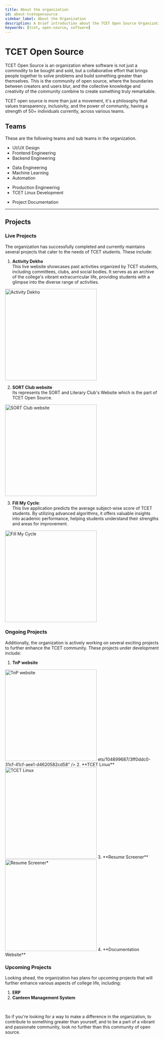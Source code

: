 ```yaml
---
title: About the organization
id: about-tcetopensource
sidebar_label: About the Organization
description: A brief introduction about the TCET Open Source Organization
keywords: [tcet, open-source, software]
---
```


# TCET Open Source

TCET Open Source is an organization where software is not just a commodity to be bought and sold, but a collaborative effort that brings people together to solve problems and build something greater than themselves. This is the community of open source, where the boundaries between creators and users blur, and the collective knowledge and creativity of the community combine to create something truly remarkable. 

TCET open source is more than just a movement, it's a philosophy that values transparency, inclusivity, and the power of community, having a strength of 50+ individuals currently, across various teams.

## Teams
These are the following teams and sub teams in the organization.



<Tabs>
  <TabItem value="Web Team" attributes={{className: styles.unique}}>
    <ul>
      <li>UI/UX Design</li>
      <li>Frontend Engineering</li>
      <li>Backend Engineering</li>
    </ul>
  </TabItem>
  <TabItem value="AI Team" attributes={{className: styles.unique}}>
    <ul>
      <li>Data Engineering</li>
      <li>Machine Learning</li>
      <li>Automation</li>
    </ul>
  </TabItem>
  <TabItem value="DevOps Team" attributes={{className: styles.unique}}>
    <ul>
      <li>Production Engineering</li>
      <li>TCET Linux Development</li>
    </ul>
  </TabItem>
  <TabItem value="Documentation Team" attributes={{className: styles.unique}}>
    <ul>
      <li>Project Documentation</li>
    </ul>
  </TabItem>
</Tabs>

---

## Projects

### Live Projects
The organization has successfully completed and currently maintains several projects that cater to the needs of TCET students. These include:

1. **Activity Dekho** <br/>This live website showcases past activities organized by TCET students, including committees, clubs, and social bodies. It serves as an archive of the college's vibrant extracurricular life, providing students with a glimpse into the diverse range of activities.
<img alt="Activity Dekho" width="300" src="https://user-images.githubusercontent.com/104899687/273162337-3806613a-4556-4cb6-9b9e-e79a220473fb.png" />

2. **SORT Club website** <br/>Its represents the SORT and Literary Club's Website which is the part of TCET Open Source.
<img alt="SORT Club website" width="300" src="https://github.com/tcet-opensource/documentation/assets/104899687/1a28659e-4947-4b36-a185-202928872bae" />

3. **Fill My Cycle**: <br/>This live application predicts the average subject-wise score of TCET students. By utilizing advanced algorithms, it offers valuable insights into academic performance, helping students understand their strengths and areas for improvement.
<img alt="Fill My Cycle" width="300" src="https://github.com/tcet-opensource/documentation/assets/104899687/7def9907-b3f0-4479-a041-37f5152e850d" />

### Ongoing Projects
Additionally, the organization is actively working on several exciting projects to further enhance the TCET community. These projects under development include:

1. **TnP website**
<img alt="TnP website" width="300" src="https://github.com/tcet-opensource/documentation/assets/104899687/e342f6cd-2acd-4c95-9646-7c88558bf659">
ets/104899687/3ff0ddc0-31cf-41cf-aee1-d4620582cd58" />
2. **TCET Linux**
<img alt="TCET Linux" width="300" src="https://github.com/tcet-opensource/documentation/assets/104899687/8efefc60-43f6-4991-8896-3c519088dae7" />
3. **Resume Screener**
<img alt="Resume Screener*" width="300" src="https://github.com/tcet-opensource/documentation/assets/104899687/a0b56daf-f18e-4da2-a669-adf783a53598" />
4. **Documentation Website**

### Upcoming Projects
Looking ahead, the organization has plans for upcoming projects that will further enhance various aspects of college life, including:

1. **ERP**
2. **Canteen Management System**

<br />




<Admonition type="tip" icon="📢" title="ANNOUCEMENT">
    <p>
        So if you're looking for a way to make a difference in the organization, to contribute to something greater than yourself, and to be a part of a vibrant and passionate community, look no further than this community of open source.
    </p>
</Admonition>
